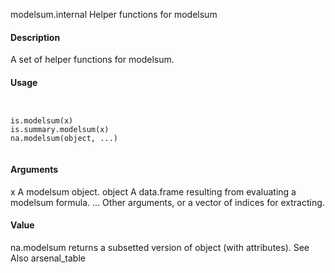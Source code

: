 
modelsum.internal
Helper functions for modelsum

#### Description

A set of helper functions for modelsum.

#### Usage
<pre><code>

is.modelsum(x)
is.summary.modelsum(x)
na.modelsum(object, ...)

</code></pre>
#### Arguments

x A modelsum object.
object A data.frame resulting from evaluating a modelsum formula.
... Other arguments, or a vector of indices for extracting.

#### Value

na.modelsum returns a subsetted version of object (with attributes).
See Also
arsenal_table
